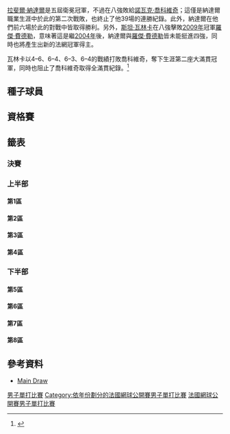 {{noteTA
|G1=Tennis
}}
{{Infobox Tennis Grand Slam events|2015|法國網球公開賽|
 |champ = {{flagicon|SUI}} [[斯坦·瓦林卡|斯坦·瓦林卡]] 
 |runner = {{flagicon|SRB}} [[諾瓦克·喬科維奇|諾瓦克·喬科維奇]]
 |score = 4–6、6–4、6–3、6–4
 | before_name = 法國網球公開賽男子單打比賽
 | after_name = 法國網球公開賽男子單打比賽
}}
{{main|2015年法國網球公開賽}}

[[拉斐爾·納達爾|拉斐爾·納達爾]]是五屆衛冕冠軍，不過在八強敗給[[諾瓦克·喬科維奇|諾瓦克·喬科維奇]]；這僅是納達爾職業生涯中於此的第二次戰敗，也終止了他39場的連勝紀錄。此外，納達爾在他們前六場於此的對戰中皆取得勝利。另外，[[斯坦·瓦林卡|斯坦·瓦林卡]]在八強擊敗[[2009年法國網球公開賽男子單打比賽|2009年]]冠軍[[羅傑·費德勒|羅傑·費德勒]]，意味著這是繼[[2004年法國網球公開賽男子單打比賽|2004年]]後，納達爾與[[羅傑·費德勒|羅傑·費德勒]]皆未能挺進四強，同時也將產生出新的法網冠軍得主。

瓦林卡以4–6、6–4、6–3、6–4的戰績打敗喬科維奇，奪下生涯第二座大滿貫冠軍，同時也阻止了喬科維奇取得全滿貫紀錄。<ref>{{cite news|url=http://www.appledaily.com.tw/realtimenews/article/sports/20150608/624649/%E6%B3%95%E7%B6%B2%E7%94%B7%E5%96%AE%E6%B1%BA%E8%B3%BD%E5%A4%A7%E7%88%86%E5%86%B7%E9%96%80%EF%BC%81%E7%93%A6%E6%9E%97%E5%8D%A13%E6%AF%941%E5%85%8B%E7%90%83%E7%8E%8B%E9%A6%96%E5%A5%AA%E6%B3%95%E7%B6%B2%E5%86%A0%E8%BB%8D|title=法網男單決賽大爆冷門！瓦林卡3比1克球王首奪法網冠軍|author=詹健全|work=[[蘋果日報_(台灣)|蘋果日報]]|publisher=[[壹傳媒|壹傳媒]]|date=2015-06-08|accessdate=2015-06-08|archive-date=2015-06-12|archive-url=https://web.archive.org/web/20150612232530/http://www.appledaily.com.tw/realtimenews/article/sports/20150608/624649/%E6%B3%95%E7%B6%B2%E7%94%B7%E5%96%AE%E6%B1%BA%E8%B3%BD%E5%A4%A7%E7%88%86%E5%86%B7%E9%96%80%EF%BC%81%E7%93%A6%E6%9E%97%E5%8D%A13%E6%AF%941%E5%85%8B%E7%90%83%E7%8E%8B%E9%A6%96%E5%A5%AA%E6%B3%95%E7%B6%B2%E5%86%A0%E8%BB%8D/|dead-url=no}}</ref>

==種子球員==
{{columns-list|2|
{{seeds|1|1}} {{flagicon|SRB}} [[諾瓦克·喬科維奇|諾瓦克·喬科維奇]]（亞軍）
{{seeds|2|8}} {{flagicon|SUI}} [[羅傑·費德勒|羅傑·費德勒]]（八強）
{{seeds|3|3}} {{flagicon|GBR}} [[安迪·莫瑞|安迪·莫瑞]]（四強）
{{seeds|4|6}} {{flagicon|CZE}} [[托馬什·貝蒂奇|托馬什·貝蒂奇]]（第四輪）
{{seeds|5|5}} {{flagicon|JPN}} [[錦織圭|錦織圭]]（八強）
{{seeds|6|2}} {{flagicon|ESP}} [[拉斐爾·納達爾|拉斐爾·納達爾]]（八強）
{{seeds|7|4}} {{flagicon|ESP}} [[大衛·費雷爾|大衛·費雷爾]]（八強）
{{seeds|8|7}} '''{{flagicon|SUI}} [[斯坦·瓦林卡|斯坦·瓦林卡]]（冠軍）
{{seeds|9|4}} {{flagicon|CRO}} [[馬林·契利奇|馬林·契利奇]]（第四輪）
{{seeds|10|2}} {{flagicon|BUL}} [[格里戈爾·季米特洛夫|格里戈爾·季米特洛夫]]（第一輪）
{{seeds|11|5}} {{flagicon|ESP}} [[費利西亞諾·洛佩斯|費利西亞諾·洛佩斯]]（第一輪）
{{seeds|12|7}} {{flagicon|FRA}} [[吉爾·西蒙|吉爾·西蒙]]（第四輪）
{{seeds|13|8}} {{flagicon|FRA}} [[加埃爾·孟菲爾斯|加埃爾·孟菲爾斯]]（第四輪）
{{seeds|14|6}} {{flagicon|FRA}} [[若-威爾弗里德·特松加|若-威爾弗里德·特松加]]（四強）
{{seeds|15|1}} {{flagicon|RSA}} [[凱文·安德森_(網球運動員)|凱文·安德森]]（第三輪）
{{seeds|16|3}} {{flagicon|USA}} [[約翰·伊斯內爾|約翰·伊斯內爾]]（第二輪）
{{seeds|17|3}} {{flagicon|BEL}} [[大衛·戈芬|大衛·戈芬]]（第三輪）
{{seeds|18|2}} {{flagicon|ESP}} [[托米·羅布雷多|托米·羅布雷多]]（第二輪）
{{seeds|19|5}} {{flagicon|ESP}} [[羅伯托·包蒂斯塔·阿古特|羅伯托·包蒂斯塔·阿古特]]（第二輪）
{{seeds|20|1}} {{flagicon|FRA}} [[里夏爾·加斯凱|里夏爾·加斯凱]]（第四輪）
{{seeds|21|8}} {{flagicon|URU}} [[巴勃羅·奎瓦斯|巴勃羅·奎瓦斯]]（第三輪）
{{seeds|22|6}} {{flagicon|GER}} [[菲利普·科爾施賴伯|菲利普·科爾施賴伯]]（第二輪）
{{seeds|23|4}} {{flagicon|ARG}} [[萊昂納多·梅耶爾|萊昂納多·梅耶爾]]（第三輪）
{{seeds|24|7}} {{flagicon|LAT}} [[厄內斯特·古爾比斯|厄內斯特·古爾比斯]]（第二輪）
{{seeds|25|8}} {{flagicon|CRO}} [[伊沃·卡洛維奇|伊沃·卡洛維奇]]（第一輪）
{{seeds|26|7}} {{flagicon|ESP}} [[吉列爾莫·加西亞-洛佩斯|吉列爾莫·加西亞-洛佩斯]]（第一輪）
{{seeds|27|1}} {{flagicon|AUS}} [[伯納德·湯米奇|伯納德·湯米奇]]（第二輪）
{{seeds|28|6}} {{flagicon|ITA}} [[法比奧·福尼尼|法比奧·福尼尼]]（第二輪）
{{seeds|29|3}} {{flagicon|AUS}} [[尼克·基里奧斯|尼克·基里奧斯]]（第三輪）
{{seeds|30|2}} {{flagicon|FRA}} [[阿德里安·曼納里諾|阿德里安·曼納里諾]]（第一輪）
{{seeds|31|4}} {{flagicon|SRB}} [[維克托·特羅伊茨基|維克托·特羅伊茨基]]（第二輪）
{{seeds|32|5}} {{flagicon|ESP}} [[費爾南多·貝爾達斯科|費爾南多·貝爾達斯科]]（第二輪）
}}

{{種子說明}}

==資格賽==
{{Main|2015年法國網球公開賽男子單打資格賽}}

==籤表==
{{Draw key}}

===決賽===
{{8TeamBracket-Tennis5
|RD1=八強
|RD2=四強
|RD3=決賽

|team-width=175

|RD1-seed1=1
|RD1-team1='''{{flagicon|SRB}} [[諾瓦克·喬科維奇|諾瓦克·喬科維奇]] 
|RD1-score1-1='''7
|RD1-score1-2='''6
|RD1-score1-3='''6
|RD1-score1-4=
|RD1-score1-5=
|RD1-seed2=6
|RD1-team2={{flagicon|ESP}} [[拉斐爾·納達爾|拉斐爾·納達爾]]
|RD1-score2-1=5
|RD1-score2-2=3
|RD1-score2-3=1
|RD1-score2-4=
|RD1-score2-5=

|RD1-seed3=3
|RD1-team3='''{{flagicon|GBR}} [[安迪·莫瑞|安迪·莫瑞]]
|RD1-score3-1='''7<sup>7</sup>
|RD1-score3-2='''6
|RD1-score3-3=5
|RD1-score3-4='''6
|RD1-score3-5=
|RD1-seed4=7
|RD1-team4={{flagicon|ESP}} [[大衛·費雷爾|大衛·費雷爾]]
|RD1-score4-1=6<sup>4</sup>
|RD1-score4-2=2
|RD1-score4-3='''7
|RD1-score4-4=1
|RD1-score4-5=

|RD1-seed5=5
|RD1-team5={{flagicon|JPN}} [[錦織圭|錦織圭]] 
|RD1-score5-1=1
|RD1-score5-2=4
|RD1-score5-3='''6
|RD1-score5-4='''6
|RD1-score5-5=3
|RD1-seed6=14
|RD1-team6='''{{nowrap|{{flagicon|FRA}} [[若-威爾弗里德·特松加|若-威爾弗里德·特松加]]}}
|RD1-score6-1='''6
|RD1-score6-2='''6
|RD1-score6-3=4
|RD1-score6-4=3
|RD1-score6-5='''6

|RD1-seed7=8
|RD1-team7='''{{flagicon|SUI}} [[斯坦·瓦林卡|斯坦·瓦林卡]]
|RD1-score7-1='''6
|RD1-score7-2='''6
|RD1-score7-3='''7<sup>7</sup>
|RD1-score7-4=
|RD1-score7-5=
|RD1-seed8=2
|RD1-team8={{flagicon|SUI}} [[羅傑·費德勒|羅傑·費德勒]]
|RD1-score8-1=4
|RD1-score8-2=3
|RD1-score8-3=6<sup>4</sup>
|RD1-score8-4=
|RD1-score8-5=

|RD2-seed1=1
|RD2-team1='''{{flagicon|SRB}} [[諾瓦克·喬科維奇|諾瓦克·喬科維奇]]
|RD2-score1-1='''6
|RD2-score1-2='''6
|RD2-score1-3=5
|RD2-score1-4=5
|RD2-score1-5='''6
|RD2-seed2=3
|RD2-team2={{flagicon|GBR}} [[安迪·莫瑞|安迪·莫瑞]]
|RD2-score2-1=3
|RD2-score2-2=3
|RD2-score2-3='''7
|RD2-score2-4='''7
|RD2-score2-5=1

|RD2-seed3=14
|RD2-team3={{nowrap|{{flagicon|FRA}} [[若-威爾弗里德·特松加|若-威爾弗里德·特松加]]}}
|RD2-score3-1=3
|RD2-score3-2='''7<sup>7</sup>
|RD2-score3-3=6<sup>3</sup>
|RD2-score3-4=4
|RD2-score3-5=
|RD2-seed4=8
|RD2-team4='''{{flagicon|SUI}} [[斯坦·瓦林卡|斯坦·瓦林卡]]
|RD2-score4-1='''6
|RD2-score4-2=6<sup>1</sup>
|RD2-score4-3='''7<sup>7</sup>
|RD2-score4-4='''6
|RD2-score4-5=

|RD3-seed1=1
|RD3-team1={{flagicon|SRB}} [[諾瓦克·喬科維奇|諾瓦克·喬科維奇]]
|RD3-score1-1='''6
|RD3-score1-2=4
|RD3-score1-3=3
|RD3-score1-4=4
|RD3-score1-5=
|RD3-seed2=8
|RD3-team2={{flagicon|SUI}} '''[[斯坦·瓦林卡|斯坦·瓦林卡]]
|RD3-score2-1=4
|RD3-score2-2='''6
|RD3-score2-3='''6
|RD3-score2-4='''6
|RD3-score2-5=
}}

===上半部===

====第1區====
{{16TeamBracket-Compact-Tennis5
| RD1=第一輪
| RD2=第二輪
| RD3=第三輪
| RD4=第四輪

| RD1-seed01=1
| RD1-team01='''{{flagicon|SRB}} [[諾瓦克·喬科維奇|喬科維奇]]
| RD1-score01-1='''6
| RD1-score01-2='''7
| RD1-score01-3='''6
| RD1-score01-4=
| RD1-score01-5=
| RD1-seed02=
| RD1-team02={{flagicon|FIN}} [[亞爾科·涅米寧|涅米寧]]
| RD1-score02-1=2
| RD1-score02-2=5
| RD1-score02-3=2
| RD1-score02-4=
| RD1-score02-5=

| RD1-seed03=
| RD1-team03='''{{flagicon|LUX}} [[吉爾·穆勒|穆勒]]
| RD1-score03-1=4
| RD1-score03-2=4
| RD1-score03-3='''7<sup>7</sup>
| RD1-score03-4='''7<sup>7</sup>
| RD1-score03-5='''6
| RD1-seed04=
| RD1-team04={{flagicon|ITA}} [[保羅·洛倫齊|洛倫齊]]
| RD1-score04-1='''6
| RD1-score04-2='''6
| RD1-score04-3=6<sup>1</sup>
| RD1-score04-4=6<sup>5</sup>
| RD1-score04-5=4

| RD1-seed05=Q
| RD1-team05={{flagicon|GEO}} [[尼科洛茲·巴西拉什威利|巴西拉什威利]]
| RD1-score05-1='''6
| RD1-score05-2=4
| RD1-score05-3=6<sup>4</sup>
| RD1-score05-4=2
| RD1-score05-5=
| RD1-seed06=WC
| RD1-team06='''{{nowrap|{{flagicon|AUS}} [[壇納西·科基納基斯|科基納基斯]]}}
| RD1-score06-1=3
| RD1-score06-2='''6
| RD1-score06-3='''7<sup>7</sup>
| RD1-score06-4='''6
| RD1-score06-5=

| RD1-seed07=Q
| RD1-team07={{flagicon|ITA}} [[盧卡·文尼|文尼]]
| RD1-score07-1=3
| RD1-score07-2='''6
| RD1-score07-3=3
| RD1-score07-4=4
| RD1-score07-5=
| RD1-seed08=27
| RD1-team08='''{{flagicon|AUS}} [[伯納德·湯米奇|湯米奇]]
| RD1-score08-1='''6
| RD1-score08-2=3
| RD1-score08-3='''6
| RD1-score08-4='''6
| RD1-score08-5=

| RD1-seed09=20
| RD1-team09='''{{flagicon|FRA}} [[里夏爾·加斯凱|加斯凱]]
| RD1-score09-1='''6
| RD1-score09-2='''6
| RD1-score09-3='''6
| RD1-score09-4=
| RD1-score09-5=
| RD1-seed10=Q
| RD1-team10={{flagicon|BEL}} [[吉曼·吉戈諾恩|吉戈諾恩]]
| RD1-score10-1=3
| RD1-score10-2=4
| RD1-score10-3=0
| RD1-score10-4=
| RD1-score10-5=

| RD1-seed11=Q
| RD1-team11={{flagicon|UKR}} [[伊利亞·馬爾琴科|馬爾琴科]]
| RD1-score11-1='''6
| RD1-score11-2='''6
| RD1-score11-3=3
| RD1-score11-4=5
| RD1-score11-5=2
| RD1-seed12=
| RD1-team12='''{{flagicon|ARG}} [[卡洛斯·貝洛克|貝洛克]]
| RD1-score12-1=4
| RD1-score12-2=3
| RD1-score12-3='''6
| RD1-score12-4='''7
| RD1-score12-5='''6

| RD1-seed13=
| RD1-team13={{flagicon|SLO}} [[布拉日·卡夫契維奇|卡夫契維奇]]
| RD1-score13-1='''7<sup>7</sup>
| RD1-score13-2=1
| RD1-score13-3=1
| RD1-score13-4=5
| RD1-score13-5=
| RD1-seed14=
| RD1-team14='''{{flagicon|TPE}} [[盧彥勳|盧]]
| RD1-score14-1=6<sup>4</sup>
| RD1-score14-2='''6
| RD1-score14-3='''6
| RD1-score14-4='''7
| RD1-score14-5=

| RD1-seed15=
| RD1-team15={{flagicon|USA}} [[提姆·斯米澤克|斯米澤克]]
| RD1-score15-1=4
| RD1-score15-2=4
| RD1-score15-3=2
| RD1-score15-4=
| RD1-score15-5=
| RD1-seed16=15
| RD1-team16='''{{flagicon|RSA}} [[凱文·安德森_(網球運動員)|安德森]]
| RD1-score16-1='''6
| RD1-score16-2='''6
| RD1-score16-3='''6
| RD1-score16-4=
| RD1-score16-5=

| RD2-seed01=1
| RD2-team01='''{{flagicon|SRB}} [[諾瓦克·喬科維奇|喬科維奇]]
| RD2-score01-1='''6
| RD2-score01-2='''6
| RD2-score01-3='''6
| RD2-score01-4=
| RD2-score01-5=
| RD2-seed02=
| RD2-team02={{flagicon|LUX}} [[吉爾·穆勒|穆勒]]
| RD2-score02-1=1
| RD2-score02-2=4
| RD2-score02-3=4
| RD2-score02-4=
| RD2-score02-5=

| RD2-seed03=WC
| RD2-team03='''{{nowrap|{{flagicon|AUS}} [[壇納西·科基納基斯|科基納基斯]]}}
| RD2-score03-1=3
| RD2-score03-2=3
| RD2-score03-3='''6
| RD2-score03-4='''6
| RD2-score03-5='''8
| RD2-seed04=27
| RD2-team04={{flagicon|AUS}} [[伯納德·湯米奇|湯米奇]]
| RD2-score04-1='''6
| RD2-score04-2='''6
| RD2-score04-3=3
| RD2-score04-4=4
| RD2-score04-5=6

| RD2-seed05=20
| RD2-team05='''{{flagicon|FRA}} [[里夏爾·加斯凱|加斯凱]]
| RD2-score05-1=3
| RD2-score05-2='''6
| RD2-score05-3='''6
| RD2-score05-4=4
| RD2-score05-5='''6
| RD2-seed06=
| RD2-team06={{flagicon|ARG}} [[卡洛斯·貝洛克|貝洛克]]
| RD2-score06-1='''6
| RD2-score06-2=3
| RD2-score06-3=1
| RD2-score06-4='''6
| RD2-score06-5=1

| RD2-seed07=
| RD2-team07={{flagicon|TPE}} [[盧彥勳|盧]]
| RD2-score07-1='''7
| RD2-score07-2=4
| RD2-score07-3=4
| RD2-score07-4=4
| RD2-score07-5=
| RD2-seed08=15
| RD2-team08='''{{flagicon|RSA}} [[凱文·安德森_(網球運動員)|安德森]]
| RD2-score08-1=5
| RD2-score08-2='''6
| RD2-score08-3='''6
| RD2-score08-4='''6
| RD2-score08-5=

| RD3-seed01=1
| RD3-team01='''{{flagicon|SRB}} [[諾瓦克·喬科維奇|喬科維奇]]
| RD3-score01-1='''6
| RD3-score01-2='''6
| RD3-score01-3='''6
| RD3-score01-4=
| RD3-score01-5=
| RD3-seed02=WC
| RD3-team02={{nowrap|{{flagicon|AUS}} [[壇納西·科基納基斯|科基納基斯]]}}
| RD3-score02-1=4
| RD3-score02-2=4
| RD3-score02-3=4
| RD3-score02-4=
| RD3-score02-5=

| RD3-seed03=20
| RD3-team03='''{{flagicon|FRA}} [[里夏爾·加斯凱|加斯凱]]
| RD3-score03-1=4
| RD3-score03-2='''7<sup>7</sup>
| RD3-score03-3='''7
| RD3-score03-4='''6
| RD3-score03-5=
| RD3-seed04=15
| RD3-team04={{flagicon|RSA}} [[凱文·安德森_(網球運動員)|安德森]]
| RD3-score04-1='''6
| RD3-score04-2=6<sup>4</sup>
| RD3-score04-3=5
| RD3-score04-4=4
| RD3-score04-5=

| RD4-seed01=1
| RD4-team01='''{{nowrap|{{flagicon|SRB}} [[諾瓦克·喬科維奇|喬科維奇]]}}
| RD4-score01-1='''6
| RD4-score01-2='''6
| RD4-score01-3='''6
| RD4-score01-4=
| RD4-score01-5=
| RD4-seed02=20
| RD4-team02={{flagicon|FRA}} [[里夏爾·加斯凱|加斯凱]]
| RD4-score02-1=1
| RD4-score02-2=2
| RD4-score02-3=3
| RD4-score02-4=
| RD4-score02-5=
}}

====第2區====
{{16TeamBracket-Compact-Tennis5 
| RD1=第一輪
| RD2=第二輪
| RD3=第三輪
| RD4=第四輪

| RD1-seed01=10
| RD1-team01={{flagicon|BUL}} [[格里戈爾·季米特洛夫|季米特洛夫]]
| RD1-score01-1=6<sup>7</sup>
| RD1-score01-2=2
| RD1-score01-3=3
| RD1-score01-4=
| RD1-score01-5=
| RD1-seed02=
| RD1-team02='''{{flagicon|USA}} [[傑克·索克|索克]]
| RD1-score02-1='''7<sup>9</sup>
| RD1-score02-2='''6
| RD1-score02-3='''6
| RD1-score02-4=
| RD1-score02-5=

| RD1-seed03=
| RD1-team03='''{{nowrap|{{flagicon|ESP}} [[巴勃羅·卡雷尼奧-巴斯達|卡雷尼奧·巴斯達]]}}
| RD1-score03-1='''6
| RD1-score03-2='''6
| RD1-score03-3='''6
| RD1-score03-4=
| RD1-score03-5=
| RD1-seed04=
| RD1-team04={{nowrap|{{flagicon|DOM}} [[維克多·埃斯特雷亞·布爾戈斯|埃斯特雷亞·布爾戈斯]]}}
| RD1-score04-1=3
| RD1-score04-2=1
| RD1-score04-3=0
| RD1-score04-4=
| RD1-score04-5=

| RD1-seed05=
| RD1-team05='''{{flagicon|CRO}} [[博爾納·丘里奇|丘里奇]]
| RD1-score05-1='''7<sup>10</sup>
| RD1-score05-2='''6
| RD1-score05-3=0
| RD1-score05-4='''6
| RD1-score05-5=
| RD1-seed06=
| RD1-team06={{flagicon|USA}} [[薩姆·奎里|奎里]]
| RD1-score06-1=6<sup>8</sup>
| RD1-score06-2=3
| RD1-score06-3='''6
| RD1-score06-4=3
| RD1-score06-5=

| RD1-seed07=LL
| RD1-team07={{flagicon|KAZ}} [[安德烈·戈盧別夫|戈盧別夫]]
| RD1-score07-1='''6
| RD1-score07-2=1
| RD1-score07-3=5
| RD1-score07-4=3
| RD1-score07-5=
| RD1-seed08=18
| RD1-team08='''{{flagicon|ESP}} [[托米·羅布雷多|羅布雷多]]
| RD1-score08-1=3
| RD1-score08-2='''6
| RD1-score08-3='''7
| RD1-score08-4='''6
| RD1-score08-5=

| RD1-seed09=30
| RD1-team09={{flagicon|FRA}} [[阿德里安·曼納里諾|曼納里諾]]
| RD1-score09-1=6<sup>5</sup>
| RD1-score09-2=3
| RD1-score09-3=6<sup>4</sup>
| RD1-score09-4=
| RD1-score09-5=
| RD1-seed10=
| RD1-team10='''{{flagicon|AUT}} [[于爾根·梅爾策|梅爾策]]
| RD1-score10-1='''7<sup>7</sup>
| RD1-score10-2='''6
| RD1-score10-3='''7<sup>7</sup>
| RD1-score10-4=
| RD1-score10-5=

| RD1-seed11=
| RD1-team11='''{{flagicon|RUS}} [[安德烈·庫茲涅佐夫_(網球運動員)|庫茲涅佐夫]]
| RD1-score11-1='''6
| RD1-score11-2='''6
| RD1-score11-3='''6
| RD1-score11-4=
| RD1-score11-5=
| RD1-seed12=
| RD1-team12={{flagicon|TUN}} [[馬利克·查斯利|查斯利]]
| RD1-score12-1=3
| RD1-score12-2=2
| RD1-score12-3=4
| RD1-score12-4=
| RD1-score12-5=

| RD1-seed13=
| RD1-team13='''{{flagicon|ESP}} [[尼古拉斯·阿爾瑪格羅|阿爾瑪格羅]]
| RD1-score13-1='''6
| RD1-score13-2=2
| RD1-score13-3='''6
| RD1-score13-4='''7<sup>8</sup>
| RD1-score13-5=
| RD1-seed14=
| RD1-team14={{flagicon|UKR}} [[亞歷山大·多爾戈波洛夫|多爾戈波洛夫]]
| RD1-score14-1=3
| RD1-score14-2='''6
| RD1-score14-3=4
| RD1-score14-4=6<sup>6</sup>
| RD1-score14-5=

| RD1-seed15=WC
| RD1-team15={{flagicon|FRA}} [[昆汀·哈利斯|哈利斯]]
| RD1-score15-1=3
| RD1-score15-2=3
| RD1-score15-3=4
| RD1-score15-4=
| RD1-score15-5=
| RD1-seed16=6
| RD1-team16='''{{flagicon|ESP}} [[拉斐爾·納達爾|納達爾]]
| RD1-score16-1='''6
| RD1-score16-2='''6
| RD1-score16-3='''6
| RD1-score16-4=
| RD1-score16-5=

| RD2-seed01=
| RD2-team01='''{{flagicon|USA}} [[傑克·索克|索克]]
| RD2-score01-1=6<sup>2</sup>
| RD2-score01-2='''7<sup>7</sup>
| RD2-score01-3='''6
| RD2-score01-4='''7<sup>7</sup>
| RD2-score01-5=
| RD2-seed02=
| RD2-team02={{nowrap|{{flagicon|ESP}} [[巴勃羅·卡雷尼奧-巴斯達|卡雷尼奧·巴斯達]]}}
| RD2-score02-1='''7<sup>7</sup>
| RD2-score02-2=6<sup>4</sup>
| RD2-score02-3=1
| RD2-score02-4=6<sup>4</sup>
| RD2-score02-5=

| RD2-seed03=
| RD2-team03='''{{flagicon|CRO}} [[博爾納·丘里奇|丘里奇]]
| RD2-score03-1='''7
| RD2-score03-2=3
| RD2-score03-3='''6
| RD2-score03-4=4
| RD2-score03-5='''6
| RD2-seed04=18
| RD2-team04={{flagicon|ESP}} [[托米·羅布雷多|羅布雷多]]
| RD2-score04-1=5
| RD2-score04-2='''6
| RD2-score04-3=2
| RD2-score04-4='''6
| RD2-score04-5=4

| RD2-seed05=
| RD2-team05={{flagicon|AUT}} [[于爾根·梅爾策|梅爾策]]
| RD2-score05-1=1
| RD2-score05-2='''7
| RD2-score05-3=6<sup>0</sup>
| RD2-score05-4=5
| RD2-score05-5=
| RD2-seed06=
| RD2-team06='''{{flagicon|RUS}} [[安德烈·庫茲涅佐夫_(網球運動員)|庫茲涅佐夫]]
| RD2-score06-1='''6
| RD2-score06-2=5
| RD2-score06-3='''7<sup>7</sup>
| RD2-score06-4='''7
| RD2-score06-5=

| RD2-seed07=
| RD2-team07={{flagicon|ESP}} [[尼古拉斯·阿爾瑪格羅|阿爾瑪格羅]]
| RD2-score07-1=4
| RD2-score07-2=3
| RD2-score07-3=1
| RD2-score07-4=
| RD2-score07-5=
| RD2-seed08=6
| RD2-team08='''{{flagicon|ESP}} [[拉斐爾·納達爾|納達爾]]
| RD2-score08-1='''6
| RD2-score08-2='''6
| RD2-score08-3='''6
| RD2-score08-4=
| RD2-score08-5=

| RD3-seed01=
| RD3-team01='''{{flagicon|USA}} [[傑克·索克|索克]]
| RD3-score01-1='''6
| RD3-score01-2='''6
| RD3-score01-3='''6
| RD3-score01-4=
| RD3-score01-5=
| RD3-seed02=
| RD3-team02={{flagicon|CRO}} [[博爾納·丘里奇|丘里奇]]
| RD3-score02-1=2
| RD3-score02-2=1
| RD3-score02-3=4
| RD3-score02-4=
| RD3-score02-5=

| RD3-seed03=
| RD3-team03={{nowrap|{{flagicon|RUS}} [[安德烈·庫茲涅佐夫_(網球運動員)|庫茲涅佐夫]]}}
| RD3-score03-1=1
| RD3-score03-2=3
| RD3-score03-3=2
| RD3-score03-4=
| RD3-score03-5=
| RD3-seed04=6
| RD3-team04='''{{flagicon|ESP}} [[拉斐爾·納達爾|納達爾]]
| RD3-score04-1='''6
| RD3-score04-2='''6
| RD3-score04-3='''6
| RD3-score04-4=
| RD3-score04-5=

| RD4-seed01=
| RD4-team01={{flagicon|USA}} [[傑克·索克|索克]]
| RD4-score01-1=3
| RD4-score01-2=1
| RD4-score01-3='''7
| RD4-score01-4=2
| RD4-score01-5=
| RD4-seed02=6
| RD4-team02='''{{nowrap|{{flagicon|ESP}} [[拉斐爾·納達爾|納達爾]]}}
| RD4-score02-1='''6
| RD4-score02-2='''6
| RD4-score02-3=5
| RD4-score02-4='''6
| RD4-score02-5=
}}

====第3區====
{{16TeamBracket-Compact-Tennis5 
| RD1=第一輪
| RD2=第二輪
| RD3=第三輪
| RD4=第四輪

| RD1-seed01=3
| RD1-team01='''{{flagicon|GBR}} [[安迪·莫瑞|莫瑞]]
| RD1-score01-1='''6
| RD1-score01-2='''6
| RD1-score01-3='''6
| RD1-score01-4=
| RD1-score01-5=
| RD1-seed02=LL
| RD1-team02={{flagicon|ARG}} [[法昆多·阿奎略_(網球運動員)|阿奎略]]
| RD1-score02-1=3
| RD1-score02-2=3
| RD1-score02-3=1
| RD1-score02-4=
| RD1-score02-5=

| RD1-seed03=
| RD1-team03={{flagicon|CAN}} [[華塞克·波斯比希爾|波斯比希爾]]
| RD1-score03-1=3
| RD1-score03-2=6<sup>5</sup>
| RD1-score03-3=1
| RD1-score03-4=
| RD1-score03-5=
| RD1-seed04=
| RD1-team04={{flagicon|POR}} '''[[喬奧·索薩|索薩]]
| RD1-score04-1='''6
| RD1-score04-2='''7<sup>7</sup>
| RD1-score04-3='''6
| RD1-score04-4=
| RD1-score04-5=

| RD1-seed05=Q
| RD1-team05={{flagicon|GBR}} '''[[凱爾·埃德蒙|埃德蒙]]
| RD1-score05-1=2
| RD1-score05-2='''6
| RD1-score05-3='''6
| RD1-score05-4=5
| RD1-score05-5='''6
| RD1-seed06=Q
| RD1-team06={{flagicon|FRA}} [[斯特凡納·羅伯特|羅伯特]]
| RD1-score06-1='''6
| RD1-score06-2=4
| RD1-score06-3=3
| RD1-score06-4='''7
| RD1-score06-5=2

| RD1-seed07=
| RD1-team07={{flagicon|UZB}} [[丹尼斯·伊斯托明|伊斯托明]]
| RD1-score07-1=3
| RD1-score07-2=4
| RD1-score07-3=3
| RD1-score07-4=
| RD1-score07-5=
| RD1-seed08=29
| RD1-team08='''{{flagicon|AUS}} [[尼克·基爾喬斯|基爾喬斯]]
| RD1-score08-1='''6
| RD1-score08-2='''6
| RD1-score08-3='''6
| RD1-score08-4=
| RD1-score08-5=

| RD1-seed09=17
| RD1-team09='''{{flagicon|BEL}} [[大衛·戈芬|戈芬]]
| RD1-score09-1=3
| RD1-score09-2='''6
| RD1-score09-3='''7<sup>7</sup>
| RD1-score09-4='''6
| RD1-score09-5=
| RD1-seed10=
| RD1-team10={{flagicon|SRB}} [[菲利普·克拉吉諾維奇|克拉吉诺维奇]]
| RD1-score10-1='''6
| RD1-score10-2=2
| RD1-score10-3=6<sup>3</sup>
| RD1-score10-4=1
| RD1-score10-5=

| RD1-seed11=
| RD1-team11='''{{flagicon|COL}} [[聖地亞哥·希拉爾多|希拉爾多]]
| RD1-score11-1='''6
| RD1-score11-2='''7
| RD1-score11-3='''6
| RD1-score11-4=
| RD1-score11-5=
| RD1-seed12=
| RD1-team12={{flagicon|USA}} [[唐納德·揚|揚]]
| RD1-score12-1=4
| RD1-score12-2=5
| RD1-score12-3=3
| RD1-score12-4=
| RD1-score12-5=

| RD1-seed13=
| RD1-team13='''{{flagicon|FRA}} [[熱雷米·夏爾迪|夏爾迪]]
| RD1-score13-1=4
| RD1-score13-2='''6
| RD1-score13-3='''6
| RD1-score13-4='''6
| RD1-score13-5=
| RD1-seed14=Q
| RD1-team14={{flagicon|GER}} [[麥克·貝雷爾|貝雷爾]]
| RD1-score14-1='''6
| RD1-score14-2=3
| RD1-score14-3=4
| RD1-score14-4=4
| RD1-score14-5=

| RD1-seed15=
| RD1-team15={{flagicon|ITA}} [[安德烈亞斯·塞皮|塞皮]]
| RD1-score15-1=5
| RD1-score15-2=2
| RD1-score15-3=3
| RD1-score15-4=
| RD1-score15-5=
| RD1-seed16=16
| RD1-team16='''{{flagicon|USA}} [[約翰·伊斯內爾|伊斯內爾]]
| RD1-score16-1='''7
| RD1-score16-2='''6
| RD1-score16-3='''6
| RD1-score16-4=
| RD1-score16-5=

| RD2-seed01=3
| RD2-team01={{flagicon|GBR}} '''[[安迪·莫瑞|莫瑞]]'''
| RD2-score01-1='''6
| RD2-score01-2=4
| RD2-score01-3='''6'''
| RD2-score01-4='''6'''
| RD2-score01-5=
| RD2-seed02=
| RD2-team02={{flagicon|POR}} [[喬奧·索薩|索薩]]
| RD2-score02-1=2
| RD2-score02-2='''6'''
| RD2-score02-3=4
| RD2-score02-4=1
| RD2-score02-5=

| RD2-seed03=Q
| RD2-team03={{flagicon|GBR}} [[凱爾·埃德蒙|埃德蒙]]
| RD2-score03-1=
| RD2-score03-2=
| RD2-score03-3=
| RD2-score03-4=
| RD2-score03-5=
| RD2-seed04=29
| RD2-team04='''{{flagicon|AUS}} [[尼克·基爾喬斯|基爾喬斯]]
| RD2-score04-1=<small>w/o</small>
| RD2-score04-2=
| RD2-score04-3=
| RD2-score04-4=
| RD2-score04-5=

| RD2-seed05=17
| RD2-team05='''{{flagicon|BEL}} [[大衛·戈芬|戈芬]]
| RD2-score05-1='''6
| RD2-score05-2=4
| RD2-score05-3='''7
| RD2-score05-4='''6
| RD2-score05-5=
| RD2-seed06=
| RD2-team06={{flagicon|COL}} [[聖地亞哥·希拉爾多|希拉爾多]]
| RD2-score06-1=3
| RD2-score06-2='''6
| RD2-score06-3=5
| RD2-score06-4=2
| RD2-score06-5=

| RD2-seed07=
| RD2-team07='''{{flagicon|FRA}} [[熱雷米·夏爾迪|夏爾迪]]
| RD2-score07-1='''6
| RD2-score07-2=4
| RD2-score07-3='''6
| RD2-score07-4='''6
| RD2-score07-5=
| RD2-seed08=16
| RD2-team08={{flagicon|USA}} [[約翰·伊斯內爾|伊斯內爾]]
| RD2-score08-1=4
| RD2-score08-2='''6
| RD2-score08-3=3
| RD2-score08-4=3
| RD2-score08-5=

| RD3-seed01=3
| RD3-team01='''{{flagicon|GBR}} [[安迪·莫瑞|莫瑞]]
| RD3-score01-1='''6
| RD3-score01-2='''6
| RD3-score01-3='''6
| RD3-score01-4=
| RD3-score01-5=
| RD3-seed02=29
| RD3-team02={{flagicon|AUS}} [[尼克·基爾喬斯|基爾喬斯]]
| RD3-score02-1=4
| RD3-score02-2=2
| RD3-score02-3=3
| RD3-score02-4=
| RD3-score02-5=

| RD3-seed03=17
| RD3-team03={{flagicon|BEL}} [[大衛·戈芬|戈芬]]
| RD3-score03-1=3
| RD3-score03-2=4
| RD3-score03-3=2
| RD3-score03-4=
| RD3-score03-5=
| RD3-seed04=
| RD3-team04='''{{flagicon|FRA}} [[熱雷米·夏爾迪|夏爾迪]]
| RD3-score04-1='''6
| RD3-score04-2='''6
| RD3-score04-3='''6
| RD3-score04-4=
| RD3-score04-5=

| RD4-seed01=3
| RD4-team01='''{{flagicon|GBR}} [[安迪·莫瑞|莫瑞]]
| RD4-score01-1='''6
| RD4-score01-2=3
| RD4-score01-3='''6
| RD4-score01-4='''6
| RD4-score01-5=
| RD4-seed02=
| RD4-team02={{flagicon|FRA}} [[熱雷米·夏爾迪|夏爾迪]]
| RD4-score02-1=4
| RD4-score02-2='''6
| RD4-score02-3=3
| RD4-score02-4=2
| RD4-score02-5=
}}

====第4區====
{{16TeamBracket-Compact-Tennis5 
| RD1=第一輪
| RD2=第二輪
| RD3=第三輪
| RD4=第四輪

| RD1-seed01=9
| RD1-team01='''{{flagicon|CRO}} [[馬林·契利奇|契利奇]]
| RD1-score01-1='''6
| RD1-score01-2='''6
| RD1-score01-3='''6
| RD1-score01-4=
| RD1-score01-5=
| RD1-seed02=
| RD1-team02={{flagicon|NED}} [[羅賓·哈塞|哈塞]]
| RD1-score02-1=2
| RD1-score02-2=4
| RD1-score02-3=2
| RD1-score02-4=
| RD1-score02-5=

| RD1-seed03=
| RD1-team03={{flagicon|AUS}} [[詹姆斯·達克沃思|達克沃思]]
| RD1-score03-1='''6
| RD1-score03-2='''7<sup>7</sup>
| RD1-score03-3=6<sup>4</sup>
| RD1-score03-4=6<sup>2</sup>
| RD1-score03-5=0
| RD1-seed04=Q
| RD1-team04='''{{flagicon|ITA}} [[安德烈·阿納博迪|阿納博迪]]
| RD1-score04-1=4
| RD1-score04-2=6<sup>5</sup>
| RD1-score04-3='''7<sup>7</sup>
| RD1-score04-4='''7<sup>7</sup>
| RD1-score04-5='''6

| RD1-seed05=
| RD1-team05='''{{flagicon|POL}} [[傑西·詹努維克茲|詹努維克茲]]
| RD1-score05-1=6<sup>4</sup>
| RD1-score05-2='''6
| RD1-score05-3='''6
| RD1-score05-4='''6
| RD1-score05-5=
| RD1-seed06=WC
| RD1-team06={{flagicon|FRA}} [[馬克西姆·哈穆|哈穆]]
| RD1-score06-1='''7<sup>7</sup>
| RD1-score06-2=3
| RD1-score06-3=4
| RD1-score06-4=4
| RD1-score06-5=

| RD1-seed07=
| RD1-team07={{flagicon|CZE}} [[吉力·維斯利|維斯利]]
| RD1-score07-1='''6
| RD1-score07-2=6<sup>6</sup>
| RD1-score07-3=3
| RD1-score07-4='''7
| RD1-score07-5=2
| RD1-seed08=23
| RD1-team08='''{{flagicon|ARG}} [[萊昂納多·梅耶爾|梅耶爾]]
| RD1-score08-1=3
| RD1-score08-2='''7<sup>8</sup>
| RD1-score08-3='''6
| RD1-score08-4=5
| RD1-score08-5='''6

| RD1-seed09=31
| RD1-team09='''{{flagicon|SRB}} [[維克托·特羅伊茨基|特羅伊茨基]]
| RD1-score09-1='''6
| RD1-score09-2='''6
| RD1-score09-3=6<sup>3</sup>
| RD1-score09-4='''6
| RD1-score09-5=
| RD1-seed10=
| RD1-team10={{flagicon|GER}} [[楊-萊納德·史卓夫|史卓夫]]
| RD1-score10-1=2
| RD1-score10-2=1
| RD1-score10-3='''7<sup>7</sup>
| RD1-score10-4=1
| RD1-score10-5=

| RD1-seed11=
| RD1-team11='''{{flagicon|ITA}} [[西莫內·博萊利|博萊利]]
| RD1-score11-1='''6
| RD1-score11-2='''6
| RD1-score11-3='''6
| RD1-score11-4=
| RD1-score11-5=
| RD1-seed12=
| RD1-team12={{flagicon|BEL}} [[史提夫·達爾西斯|達爾西斯]]
| RD1-score12-1=3
| RD1-score12-2=4
| RD1-score12-3=3
| RD1-score12-4=
| RD1-score12-5=

| RD1-seed13=
| RD1-team13='''{{nowrap|{{flagicon|ESP}} [[丹尼爾·希梅諾-特拉維爾|希梅諾-特拉維爾]]}}
| RD1-score13-1='''7<sup>7</sup>
| RD1-score13-2='''6
| RD1-score13-3='''6
| RD1-score13-4=
| RD1-score13-5=
| RD1-seed14=
| RD1-team14={{flagicon|BRA}} [[若奧·索薩|索萨]]
| RD1-score14-1=6<sup>5</sup>
| RD1-score14-2=4
| RD1-score14-3=4
| RD1-score14-4=
| RD1-score14-5=

| RD1-seed15=
| RD1-team15={{flagicon|SVK}} [[盧卡斯·拉科|拉科]]
| RD1-score15-1=1
| RD1-score15-2=3
| RD1-score15-3=1
| RD1-score15-4=
| RD1-score15-5=
| RD1-seed16=7
| RD1-team16='''{{flagicon|ESP}} [[大衛·費雷爾|費雷爾]]
| RD1-score16-1='''6
| RD1-score16-2='''6
| RD1-score16-3='''6
| RD1-score16-4=
| RD1-score16-5=

| RD2-seed01=9
| RD2-team01='''{{flagicon|CRO}} [[馬林·契利奇|契利奇]]
| RD2-score01-1='''7<sup>7</sup>
| RD2-score01-2='''6
| RD2-score01-3='''6
| RD2-score01-4=
| RD2-score01-5=
| RD2-seed02=Q
| RD2-team02={{flagicon|ITA}} [[安德烈·阿納博迪|阿納博迪]]
| RD2-score02-1=6<sup>3</sup>| RD2-score02-2=1
| RD2-score02-3=1
| RD2-score02-4=
| RD2-score02-5=

| RD2-seed03=
| RD2-team03={{flagicon|POL}} [[傑西·詹努維克茲|詹努維克茲]]
| RD2-score03-1=4
| RD2-score03-2=4
| RD2-score03-3='''7<sup>7</sup>
| RD2-score03-4=1
| RD2-score03-5=
| RD2-seed04=23
| RD2-team04='''{{flagicon|ARG}} [[萊昂納多·梅耶爾|梅耶爾]]
| RD2-score04-1='''6
| RD2-score04-2='''6
| RD2-score04-3=6<sup>1</sup>
| RD2-score04-4='''6
| RD2-score04-5=

| RD2-seed05=31
| RD2-team05={{flagicon|SRB}} [[維克托·特羅伊茨基|特羅伊茨基]]
| RD2-score05-1=2
| RD2-score05-2=4
| RD2-score05-3=3
| RD2-score05-4=
| RD2-score05-5=
| RD2-seed06=
| RD2-team06='''{{flagicon|ITA}} [[西莫內·博萊利|博萊利]]
| RD2-score06-1='''6
| RD2-score06-2='''6
| RD2-score06-3='''6
| RD2-score06-4=
| RD2-score06-5=

| RD2-seed07=
| RD2-team07={{nowrap|{{flagicon|ESP}} [[丹尼爾·希梅諾-特拉維爾|希梅諾-特拉維爾]]}}
| RD2-score07-1=3
| RD2-score07-2=2
| RD2-score07-3=1
| RD2-score07-4=
| RD2-score07-5=
| RD2-seed08=7
| RD2-team08='''{{flagicon|ESP}} [[大衛·費雷爾|費雷爾]]
| RD2-score08-1='''6
| RD2-score08-2='''6
| RD2-score08-3='''6
| RD2-score08-4=
| RD2-score08-5=

| RD3-seed01=9
| RD3-team01='''{{flagicon|CRO}} [[馬林·契利奇|契利奇]]
| RD3-score01-1='''6
| RD3-score01-2='''6
| RD3-score01-3='''6
| RD3-score01-4=
| RD3-score01-5=
| RD3-seed02=23
| RD3-team02={{flagicon|ARG}} [[萊昂納多·梅耶爾|梅耶爾]]
| RD3-score02-1=3
| RD3-score02-2=2
| RD3-score02-3=4
| RD3-score02-4=
| RD3-score02-5=

| RD3-seed03=
| RD3-team03={{flagicon|ITA}} [[西莫內·博萊利|博萊利]]
| RD3-score03-1=3
| RD3-score03-2='''6
| RD3-score03-3='''7
| RD3-score03-4=0
| RD3-score03-5=1
| RD3-seed04=7
| RD3-team04='''{{nowrap|{{flagicon|ESP}} [[大衛·費雷爾|費雷爾]]}}
| RD3-score04-1='''6
| RD3-score04-2=1
| RD3-score04-3=5
| RD3-score04-4='''6
| RD3-score04-5='''6

| RD4-seed01=9
| RD4-team01={{flagicon|CRO}} [[馬林·契利奇|契利奇]]
| RD4-score01-1=2
| RD4-score01-2=2
| RD4-score01-3=4
| RD4-score01-4=
| RD4-score01-5=
| RD4-seed02=7
| RD4-team02='''{{nowrap|{{flagicon|ESP}} [[大衛·費雷爾|費雷爾]]}}
| RD4-score02-1='''6
| RD4-score02-2='''6
| RD4-score02-3='''6
| RD4-score02-4=
| RD4-score02-5=
}}

===下半部===

====第5區====
{{16TeamBracket-Compact-Tennis5 
| RD1=第一輪
| RD2=第二輪
| RD3=第三輪
| RD4=第四輪

| RD1-seed01=5
| RD1-team01='''{{flagicon|JPN}} [[錦織圭|錦織]]
| RD1-score01-1='''6
| RD1-score01-2='''7
| RD1-score01-3='''6
| RD1-score01-4=
| RD1-score01-5=
| RD1-seed02=WC
| RD1-team02={{flagicon|FRA}} [[保羅-亨利·馬蒂厄|馬蒂厄]]
| RD1-score02-1=3
| RD1-score02-2=5
| RD1-score02-3=1
| RD1-score02-4=
| RD1-score02-5=

| RD1-seed03=
| RD1-team03={{flagicon|AUS}} [[馬林科·馬托塞維奇|馬托塞維奇]]
| RD1-score03-1=1
| RD1-score03-2=2
| RD1-score03-3=4
| RD1-score03-4=
| RD1-score03-5=
| RD1-seed04=
| RD1-team04='''{{flagicon|BRA}} [[托馬斯·貝魯奇|貝魯奇]]
| RD1-score04-1='''6
| RD1-score04-2='''6
| RD1-score04-3='''6
| RD1-score04-4=
| RD1-score04-5=

| RD1-seed05=
| RD1-team05={{flagicon|BEL}} [[魯賓·貝蒙爾曼斯|貝蒙爾曼斯]]
| RD1-score05-1=3
| RD1-score05-2='''7<sup>7</sup>
| RD1-score05-3='''6
| RD1-score05-4=6<sup>4</sup>
| RD1-score05-5=2
| RD1-seed06=
| RD1-team06='''{{flagicon|GER}} [[班傑明·貝克爾|貝克爾]]
| RD1-score06-1='''6
| RD1-score06-2=6<sup>5</sup>
| RD1-score06-3=2
| RD1-score06-4='''7<sup>7</sup>
| RD1-score06-5='''6

| RD1-seed07=Q
| RD1-team07={{flagicon|JPN}} [[丹尼爾太郎|丹尼爾]]
| RD1-score07-1=3
| RD1-score07-2=4
| RD1-score07-3=2
| RD1-score07-4=
| RD1-score07-5=
| RD1-seed08=32
| RD1-team08='''{{flagicon|ESP}} [[費爾南多·貝爾達斯科|貝爾達斯科]]
| RD1-score08-1='''6
| RD1-score08-2='''6
| RD1-score08-3='''6
| RD1-score08-4=
| RD1-score08-5=

| RD1-seed09=19
| RD1-team09='''{{nowrap|{{flagicon|ESP}} [[羅伯托·包蒂斯塔·阿古特|包蒂斯塔·阿古特]]}}
| RD1-score09-1='''6
| RD1-score09-2='''6
| RD1-score09-3='''6
| RD1-score09-4=
| RD1-score09-5=
| RD1-seed10=PR
| RD1-team10={{flagicon|GER}} [[弗洛里安·邁爾|邁爾]]
| RD1-score10-1=3
| RD1-score10-2=1
| RD1-score10-3=3
| RD1-score10-4=
| RD1-score10-5=

| RD1-seed11=Q
| RD1-team11={{flagicon|SWE}} [[伊里亚斯·伊梅尔|伊莫爾]]
| RD1-score11-1=2
| RD1-score11-2=6<sup>7</sup>
| RD1-score11-3=3
| RD1-score11-4=
| RD1-score11-5=
| RD1-seed12=
| RD1-team12='''{{flagicon|CZE}} [[盧卡斯·拉索爾|拉索爾]]
| RD1-score12-1='''6
| RD1-score12-2='''7<sup>9</sup>
| RD1-score12-3='''6
| RD1-score12-4=
| RD1-score12-5=

| RD1-seed13=
| RD1-team13='''{{flagicon|ARG}} [[胡安·摩納哥|摩納哥]]
| RD1-score13-1=6<sup>4</sup>
| RD1-score13-2='''6
| RD1-score13-3='''6
| RD1-score13-4=6<sup>6</sup>
| RD1-score13-5='''6
| RD1-seed14=
| RD1-team14={{flagicon|ARG}} [[費德里科·德爾波尼斯|德爾波尼斯]]
| RD1-score14-1='''7<sup>7</sup>
| RD1-score14-2=2
| RD1-score14-3=1
| RD1-score14-4='''7<sup>8</sup>
| RD1-score14-5=2

| RD1-seed15=
| RD1-team15='''{{flagicon|RUS}} [[泰穆拉茲·加巴什維利|加巴什維利]]
| RD1-score15-1='''6
| RD1-score15-2='''7<sup>11</sup>
| RD1-score15-3='''6
| RD1-score15-4=
| RD1-score15-5=
| RD1-seed16=11
| RD1-team16={{flagicon|ESP}} [[費利西亞諾·洛佩斯|洛佩斯]]
| RD1-score16-1=3
| RD1-score16-2=6<sup>9</sup>
| RD1-score16-3=3
| RD1-score16-4=
| RD1-score16-5=

| RD2-seed01=5
| RD2-team01='''{{flagicon|JPN}} [[錦織圭|錦織]]
| RD2-score01-1='''7
| RD2-score01-2='''6
| RD2-score01-3='''6
| RD2-score01-4=
| RD2-score01-5=
| RD2-seed02=
| RD2-team02={{flagicon|BRA}} [[托馬斯·貝魯奇|貝魯奇]]
| RD2-score02-1=5
| RD2-score02-2=4
| RD2-score02-3=4
| RD2-score02-4=
| RD2-score02-5=

| RD2-seed03=
| RD2-team03='''{{flagicon|GER}} [[班傑明·貝克爾|貝克爾]]
| RD2-score03-1='''6
| RD2-score03-2=0
| RD2-score03-3=1
| RD2-score03-4='''7
| RD2-score03-5='''10
| RD2-seed04=32
| RD2-team04={{flagicon|ESP}} [[費爾南多·貝爾達斯科|貝爾達斯科]]
| RD2-score04-1=4
| RD2-score04-2='''6
| RD2-score04-3='''6
| RD2-score04-4=5
| RD2-score04-5=8

| RD2-seed05=19
| RD2-team05={{nowrap|{{flagicon|ESP}} [[羅伯托·包蒂斯塔·阿古特|包蒂斯塔·阿古特]]}}
| RD2-score05-1=4
| RD2-score05-2=2
| RD2-score05-3=2
| RD2-score05-4=
| RD2-score05-5=
| RD2-seed06=
| RD2-team06='''{{flagicon|CZE}} [[盧卡斯·拉索爾|拉索爾]]
| RD2-score06-1='''6
| RD2-score06-2='''6
| RD2-score06-3='''6
| RD2-score06-4=
| RD2-score06-5=

| RD2-seed07=
| RD2-team07={{flagicon|ARG}} [[胡安·摩納哥|摩納哥]]
| RD2-score07-1=3
| RD2-score07-2=4
| RD2-score07-3=2
| RD2-score07-4=
| RD2-score07-5=
| RD2-seed08=
| RD2-team08='''{{flagicon|RUS}} [[泰穆拉茲·加巴什維利|加巴什維利]]
| RD2-score08-1='''6
| RD2-score08-2='''6
| RD2-score08-3='''6
| RD2-score08-4=
| RD2-score08-5=

| RD3-seed01=5
| RD3-team01='''{{flagicon|JPN}} [[錦織圭|錦織]]
| RD3-score01-1=<small>w/o</small>
| RD3-score01-2=
| RD3-score01-3=
| RD3-score01-4=
| RD3-score01-5=
| RD3-seed02=
| RD3-team02={{flagicon|GER}} [[班傑明·貝克爾|貝克爾]]
| RD3-score02-1=
| RD3-score02-2=
| RD3-score02-3=
| RD3-score02-4=
| RD3-score02-5=

| RD3-seed03=
| RD3-team03={{flagicon|CZE}} [[盧卡斯·拉索爾|拉索爾]]
| RD3-score03-1=4
| RD3-score03-2=4
| RD3-score03-3=4
| RD3-score03-4=
| RD3-score03-5=
| RD3-seed04=
| RD3-team04='''{{nowrap|{{flagicon|RUS}} [[泰穆拉茲·加巴什維利|加巴什維利]]}}
| RD3-score04-1='''6
| RD3-score04-2='''6
| RD3-score04-3='''6
| RD3-score04-4=
| RD3-score04-5=

| RD4-seed01=5
| RD4-team01='''{{nowrap|{{flagicon|JPN}} [[錦織圭|錦織]]}}
| RD4-score01-1='''6
| RD4-score01-2='''6
| RD4-score01-3='''6
| RD4-score01-4=
| RD4-score01-5=
| RD4-seed02=
| RD4-team02={{nowrap|{{flagicon|RUS}} [[泰穆拉茲·加巴什維利|加巴什維利]]}}
| RD4-score02-1=3
| RD4-score02-2=4
| RD4-score02-3=2
| RD4-score02-4=
| RD4-score02-5=
}}

====第6區====
{{16TeamBracket-Compact-Tennis5 
| RD1=第一輪
| RD2=第二輪
| RD3=第三輪
| RD4=第四輪

| RD1-seed01=14
| RD1-team01='''{{flagicon|FRA}} [[若-威爾弗里德·特松加|特松加]]
| RD1-score01-1='''6
| RD1-score01-2='''6
| RD1-score01-3='''6
| RD1-score01-4=
| RD1-score01-5=
| RD1-seed02=Q
| RD1-team02={{flagicon|SWE}} [[克里斯坦·里德尔|里德尔]]
| RD1-score02-1=1
| RD1-score02-2=2
| RD1-score02-3=2
| RD1-score02-4=
| RD1-score02-5=

| RD1-seed03=
| RD1-team03={{flagicon|KAZ}} [[米哈伊爾·庫庫什金|庫庫什金]]
| RD1-score03-1=6<sup>5</sup>
| RD1-score03-2=3
| RD1-score03-3=6<sup>4</sup>
| RD1-score03-4=
| RD1-score03-5=
| RD1-seed04=
| RD1-team04='''{{flagicon|ISR}} [[杜迪·塞拉|塞拉]]
| RD1-score04-1='''7<sup>7</sup>
| RD1-score04-2='''6
| RD1-score04-3='''7<sup>7</sup>
| RD1-score04-4=
| RD1-score04-5=

| RD1-seed05=
| RD1-team05={{nowrap|{{flagicon|ESP}} [[阿爾伯特·拉莫斯|拉莫斯-比尼奧拉斯]]}}
| RD1-score05-1=2
| RD1-score05-2=4
| RD1-score05-3=6<sup>3</sup>
| RD1-score05-4=
| RD1-score05-5=
| RD1-seed06=
| RD1-team06={{flagicon|ESP}} '''[[巴勃羅·安杜哈爾|安杜哈爾]]
| RD1-score06-1='''6
| RD1-score06-2='''6
| RD1-score06-3='''7<sup>7</sup>
| RD1-score06-4=
| RD1-score06-5=

| RD1-seed07=
| RD1-team07={{flagicon|JPN}} [[添田豪|添田]]
| RD1-score07-1=1
| RD1-score07-2=0
| RD1-score07-3=2
| RD1-score07-4=
| RD1-score07-5=
| RD1-seed08=22
| RD1-team08='''{{nowrap|{{flagicon|GER}} [[菲利普·科爾施賴伯|科爾施賴伯]]}}
| RD1-score08-1='''6
| RD1-score08-2='''6
| RD1-score08-3='''6
| RD1-score08-4=
| RD1-score08-5=

| RD1-seed09=28
| RD1-team09='''{{flagicon|ITA}} [[法比奧·福尼尼|福尼尼]]
| RD1-score09-1='''6
| RD1-score09-2='''6
| RD1-score09-3='''6
| RD1-score09-4=
| RD1-score09-5=
| RD1-seed10=
| RD1-team10={{flagicon|JPN}} [[伊藤龍馬|伊藤]]
| RD1-score10-1=3
| RD1-score10-2=2
| RD1-score10-3=2
| RD1-score10-4=
| RD1-score10-5=

| RD1-seed11=Q
| RD1-team11={{flagicon|POR}} [[蓋斯托·埃利亞斯|埃利亞斯]]
| RD1-score11-1='''7
| RD1-score11-2=3
| RD1-score11-3='''6
| RD1-score11-4=4
| RD1-score11-5=2
| RD1-seed12=
| RD1-team12='''{{flagicon|FRA}} [[伯諾瓦·帕爾雷|帕爾雷]]
| RD1-score12-1=5
| RD1-score12-2='''6
| RD1-score12-3=4
| RD1-score12-4='''6
| RD1-score12-5='''6

| RD1-seed13=
| RD1-team13={{flagicon|CRO}} [[伊萬·多迪格|多迪格]]
| RD1-score13-1='''7
| RD1-score13-2=3
| RD1-score13-3=4
| RD1-score13-4=1
| RD1-score13-5=
| RD1-seed14=PR
| RD1-team14='''{{flagicon|CZE}} [[拉德克·史坦帕尼克|史坦帕尼克]]
| RD1-score14-1=5
| RD1-score14-2='''6
| RD1-score14-3='''6
| RD1-score14-4='''6
| RD1-score14-5=

| RD1-seed15=Q
| RD1-team15={{flagicon|JPN}} [[西岡良仁|西岡]]
| RD1-score15-1=0
| RD1-score15-2=5
| RD1-score15-3=3
| RD1-score15-4=
| RD1-score15-5=
| RD1-seed16=4
| RD1-team16='''{{flagicon|CZE}} [[托馬什·貝爾迪赫|貝爾迪赫]]
| RD1-score16-1='''6
| RD1-score16-2='''7
| RD1-score16-3='''6
| RD1-score16-4=
| RD1-score16-5=

| RD2-seed01=14
| RD2-team01='''{{flagicon|FRA}} [[若-威爾弗里德·特松加|特松加]]
| RD2-score01-1='''6
| RD2-score01-2='''6
| RD2-score01-3='''6
| RD2-score01-4=
| RD2-score01-5=
| RD2-seed02=
| RD2-team02={{flagicon|ISR}} [[杜迪·塞拉|塞拉]]
| RD2-score02-1=4
| RD2-score02-2=1
| RD2-score02-3=1
| RD2-score02-4=
| RD2-score02-5=

| RD2-seed03=
| RD2-team03='''{{flagicon|ESP}} [[巴勃羅·安杜哈爾|安杜哈爾]]
| RD2-score03-1='''6
| RD2-score03-2='''7<sup>7</sup>
| RD2-score03-3=3
| RD2-score03-4=3
| RD2-score03-5='''6
| RD2-seed04=22
| RD2-team04={{nowrap|{{flagicon|GER}} [[菲利普·科爾施賴伯|科爾施賴伯]]}}
| RD2-score04-1=1
| RD2-score04-2=6<sup>5</sup>
| RD2-score04-3='''6
| RD2-score04-4='''6
| RD2-score04-5=4

| RD2-seed05=28
| RD2-team05={{flagicon|ITA}} [[法比奧·福尼尼|福尼尼]]
| RD2-score05-1=1
| RD2-score05-2=3
| RD2-score05-3=5
| RD2-score05-4=
| RD2-score05-5=
| RD2-seed06=
| RD2-team06='''{{flagicon|FRA}} [[伯諾瓦·帕爾雷|帕爾雷]]
| RD2-score06-1='''6
| RD2-score06-2='''6
| RD2-score06-3='''7
| RD2-score06-4=
| RD2-score06-5=

| RD2-seed07=PR
| RD2-team07={{flagicon|CZE}} [[拉德克·史坦帕尼克|史坦帕尼克]]
| RD2-score07-1=3
| RD2-score07-2='''7<sup>9</sup>
| RD2-score07-3=3
| RD2-score07-4=3
| RD2-score07-5=
| RD2-seed08=4
| RD2-team08='''{{flagicon|CZE}} [[托馬什·貝爾迪赫|貝爾迪赫]]
| RD2-score08-1='''6
| RD2-score08-2=6<sup>7</sup>
| RD2-score08-3='''6
| RD2-score08-4='''6
| RD2-score08-5=

| RD3-seed01=14
| RD3-team01='''{{nowrap|{{flagicon|FRA}} [[若-威爾弗里德·特松加|特松加]]}}
| RD3-score01-1='''7<sup>7</sup>
| RD3-score01-2='''6
| RD3-score01-3='''6
| RD3-score01-4=
| RD3-score01-5=
| RD3-seed02=
| RD3-team02={{flagicon|ESP}} [[巴勃羅·安杜哈爾|安杜哈爾]]
| RD3-score02-1=6<sup>3</sup>
| RD3-score02-2=4
| RD3-score02-3=3
| RD3-score02-4=
| RD3-score02-5=

| RD3-seed03=
| RD3-team03={{flagicon|FRA}} [[伯諾瓦·帕爾雷|帕爾雷]]
| RD3-score03-1=1
| RD3-score03-2='''7<sup>7</sup>
| RD3-score03-3=3
| RD3-score03-4=4
| RD3-score03-5=
| RD3-seed04=4
| RD3-team04='''{{flagicon|CZE}} [[托馬什·貝爾迪赫|貝爾迪赫]]
| RD3-score04-1='''6
| RD3-score04-2=6<sup>5</sup>
| RD3-score04-3='''6
| RD3-score04-4='''6
| RD3-score04-5=

| RD4-seed01=14
| RD4-team01='''{{nowrap|{{flagicon|FRA}} [[若-威爾弗里德·特松加|特松加]]}}
| RD4-score01-1='''6
| RD4-score01-2='''6
| RD4-score01-3=6<sup>5</sup>
| RD4-score01-4='''6
| RD4-score01-5=
| RD4-seed02=4
| RD4-team02={{flagicon|CZE}} [[托馬什·貝爾迪赫|貝爾迪赫]]
| RD4-score02-1=3
| RD4-score02-2=2
| RD4-score02-3='''7<sup>7</sup>
| RD4-score02-4=3
| RD4-score02-5=
}}

====第7區====
{{16TeamBracket-Compact-Tennis5 
| RD1=第一輪
| RD2=第二輪
| RD3=第三輪
| RD4=第四輪

| RD1-seed01=8
| RD1-team01='''{{flagicon|SUI}} [[斯坦·瓦林卡|瓦林卡]]
| RD1-score01-1='''6
| RD1-score01-2='''6
| RD1-score01-3='''6
| RD1-score01-4=
| RD1-score01-5=
| RD1-seed02=
| RD1-team02={{flagicon|TUR}} [[馬塞爾·伊翰|伊翰]]
| RD1-score02-1=3
| RD1-score02-2=2
| RD1-score02-3=3
| RD1-score02-4=
| RD1-score02-5=

| RD1-seed03=
| RD1-team03='''{{flagicon|SRB}} [[杜尚·拉約維奇|拉約維奇]]
| RD1-score03-1='''6
| RD1-score03-2='''6
| RD1-score03-3='''6
| RD1-score03-4=
| RD1-score03-5=
| RD1-seed04=
| RD1-team04={{flagicon|ARG}} [[馬西莫·岡薩雷斯|岡薩雷斯]]
| RD1-score04-1=3
| RD1-score04-2=3
| RD1-score04-3=1
| RD1-score04-4=
| RD1-score04-5=

| RD1-seed05=
| RD1-team05={{flagicon|LTU}} [[里查達斯·貝蘭基斯|貝蘭基斯]]
| RD1-score05-1=2
| RD1-score05-2=5
| RD1-score05-3=1
| RD1-score05-4=
| RD1-score05-5=
| RD1-seed06=
| RD1-team06='''{{flagicon|UKR}} [[謝爾蓋·斯坦高夫斯基|斯坦高夫斯基]]
| RD1-score06-1='''6
| RD1-score06-2='''7
| RD1-score06-3='''6
| RD1-score06-4=
| RD1-score06-5=

| RD1-seed07=
| RD1-team07='''{{flagicon|USA}} [[斯蒂夫·約翰遜|約翰遜]]
| RD1-score07-1='''6
| RD1-score07-2='''6
| RD1-score07-3=6<sup>1</sup>
| RD1-score07-4=3
| RD1-score07-5='''6
| RD1-seed08=26
| RD1-team08={{nowrap|{{flagicon|ESP}} [[吉列爾莫·加西亞-洛佩斯|加西亞-洛佩斯]]}}
| RD1-score08-1=3
| RD1-score08-2=3
| RD1-score08-3='''7<sup>7</sup>
| RD1-score08-4='''6
| RD1-score08-5=3

| RD1-seed09=24
| RD1-team09='''{{flagicon|LAT}} [[厄內斯特·古爾比斯|古爾比斯]]
| RD1-score09-1='''6
| RD1-score09-2='''6
| RD1-score09-3='''7<sup>7</sup>
| RD1-score09-4=
| RD1-score09-5=
| RD1-seed10=Q
| RD1-team10={{flagicon|NED}} [[伊戈爾·賽斯靈|賽斯靈]]
| RD1-score10-1=4
| RD1-score10-2=4
| RD1-score10-3=6<sup>3</sup>
| RD1-score10-4=
| RD1-score10-5=

| RD1-seed11=WC
| RD1-team11='''{{flagicon|FRA}} [[尼古拉·馬俞|馬俞]]
| RD1-score11-1='''6
| RD1-score11-2='''6
| RD1-score11-3='''7<sup>7</sup>
| RD1-score11-4=
| RD1-score11-5=
| RD1-seed12=Q
| RD1-team12={{flagicon|BEL}} [[金默·高柏詹斯|高柏詹斯]]
| RD1-score12-1=3
| RD1-score12-2=4
| RD1-score12-3=6<sup>4</sup>
| RD1-score12-4=
| RD1-score12-5=

| RD1-seed13=WC
| RD1-team13={{flagicon|USA}} [[弗朗西斯·蒂亚弗|蒂亚弗]]
| RD1-score13-1=2
| RD1-score13-2=1
| RD1-score13-3=4
| RD1-score13-4=
| RD1-score13-5=
| RD1-seed14=
| RD1-team14='''{{flagicon|SVK}} [[馬丁·克里贊|克里贊]]
| RD1-score14-1='''6
| RD1-score14-2='''6
| RD1-score14-3='''6
| RD1-score14-4=
| RD1-score14-5=

| RD1-seed15=WC
| RD1-team15={{flagicon|FRA}} [[盧卡斯·普耶|普耶]]
| RD1-score15-1='''6
| RD1-score15-2=1
| RD1-score15-3=2
| RD1-score15-4=4
| RD1-score15-5=
| RD1-seed16=12
| RD1-team16='''{{flagicon|FRA}} [[吉爾·西蒙|西蒙]]
| RD1-score16-1=3
| RD1-score16-2='''6
| RD1-score16-3='''6
| RD1-score16-4='''6
| RD1-score16-5=

| RD2-seed01=8
| RD2-team01='''{{flagicon|SUI}} [[斯坦·瓦林卡|瓦林卡]]
| RD2-score01-1='''6
| RD2-score01-2='''6
| RD2-score01-3=5
| RD2-score01-4='''6
| RD2-score01-5=
| RD2-seed02=
| RD2-team02={{flagicon|SRB}} [[杜尚·拉約維奇|拉約維奇]]
| RD2-score02-1=3
| RD2-score02-2=4
| RD2-score02-3='''7
| RD2-score02-4=3
| RD2-score02-5=

| RD2-seed03=
| RD2-team03={{nowrap|{{flagicon|UKR}} [[謝爾蓋·斯坦高夫斯基|斯坦高夫斯基]]}}
| RD2-score03-1='''6
| RD2-score03-2=3
| RD2-score03-3=6<sup>5</sup>
| RD2-score03-4=6<sup>6</sup>
| RD2-score03-5=
| RD2-seed04=
| RD2-team04='''{{flagicon|USA}} [[斯蒂夫·約翰遜|約翰遜]]
| RD2-score04-1=2
| RD2-score04-2='''6
| RD2-score04-3='''7<sup>7</sup>
| RD2-score04-4='''7<sup>8</sup>
| RD2-score04-5=

| RD2-seed05=24
| RD2-team05={{flagicon|LAT}} [[厄內斯特·古爾比斯|古爾比斯]]
| RD2-score05-1=3
| RD2-score05-2='''6
| RD2-score05-3=5
| RD2-score05-4=3
| RD2-score05-5=
| RD2-seed06=WC
| RD2-team06='''{{flagicon|FRA}} [[尼古拉·馬俞|馬俞]]
| RD2-score06-1='''6
| RD2-score06-2=3
| RD2-score06-3='''7
| RD2-score06-4='''6
| RD2-score06-5=

| RD2-seed07=
| RD2-team07={{flagicon|SVK}} [[馬丁·克里贊|克里贊]]
| RD2-score07-1=5
| RD2-score07-2=2
| RD2-score07-3=3
| RD2-score07-4=
| RD2-score07-5=
| RD2-seed08=12
| RD2-team08='''{{flagicon|FRA}} [[吉爾·西蒙|西蒙]]
| RD2-score08-1='''7
| RD2-score08-2='''6
| RD2-score08-3='''6
| RD2-score08-4=
| RD2-score08-5=

| RD3-seed01=8
| RD3-team01='''{{nowrap|{{flagicon|SUI}} [[斯坦·瓦林卡|瓦林卡]]}}
| RD3-score01-1='''6
| RD3-score01-2='''6
| RD3-score01-3='''6
| RD3-score01-4=
| RD3-score01-5=
| RD3-seed02=
| RD3-team02={{flagicon|USA}} [[斯蒂夫·約翰遜|約翰遜]]
| RD3-score02-1=4
| RD3-score02-2=3
| RD3-score02-3=2
| RD3-score02-4=
| RD3-score02-5=

| RD3-seed03=WC
| RD3-team03={{flagicon|FRA}} [[尼古拉·馬俞|馬俞]]
| RD3-score03-1=2
| RD3-score03-2='''7<sup>8</sup>
| RD3-score03-3='''7<sup>8</sup>
| RD3-score03-4=3
| RD3-score03-5=1
| RD3-seed04=12
| RD3-team04='''{{flagicon|FRA}} [[吉爾·西蒙|西蒙]]
| RD3-score04-1='''6
| RD3-score04-2=6<sup>6</sup>
| RD3-score04-3=6<sup>6</sup>
| RD3-score04-4='''6
| RD3-score04-5='''6

| RD4-seed01=8
| RD4-team01='''{{nowrap|{{flagicon|SUI}} [[斯坦·瓦林卡|瓦林卡]]}}
| RD4-score01-1='''6
| RD4-score01-2='''6
| RD4-score01-3='''6
| RD4-score01-4=
| RD4-score01-5=
| RD4-seed02=12
| RD4-team02={{flagicon|FRA}} [[吉爾·西蒙|西蒙]]
| RD4-score02-1=1
| RD4-score02-2=4
| RD4-score02-3=2
| RD4-score02-4=
| RD4-score02-5=
}}

====第8區====
{{16TeamBracket-Compact-Tennis5 
| RD1=第一輪
| RD2=第二輪
| RD3=第三輪
| RD4=第四輪

| RD1-seed01=13
| RD1-team01='''{{flagicon|FRA}} [[加埃爾·孟菲爾斯|孟菲爾斯]]
| RD1-score01-1='''6
| RD1-score01-2=6<sup>5</sup>
| RD1-score01-3='''6
| RD1-score01-4='''7
| RD1-score01-5=
| RD1-seed02=WC
| RD1-team02={{nowrap|{{flagicon|FRA}} [[愛德華·羅傑-瓦塞林|羅傑-瓦塞林]]}}
| RD1-score02-1=2
| RD1-score02-2='''7<sup>7</sup>
| RD1-score02-3=1
| RD1-score02-4=5
| RD1-score02-5=

| RD1-seed03=
| RD1-team03='''{{nowrap|{{flagicon|ARG}} [[迪亞哥·塞巴斯蒂安·施瓦茲曼|施瓦茲曼]]}}
| RD1-score03-1='''6
| RD1-score03-2=5
| RD1-score03-3='''6
| RD1-score03-4='''7<sup>7</sup>
| RD1-score03-5=
| RD1-seed04=
| RD1-team04={{nowrap|{{flagicon|AUT}} [[安德烈斯·海德爾-毛瑞爾|海德爾-毛瑞爾]]}}
| RD1-score04-1=3
| RD1-score04-2='''7
| RD1-score04-3=3
| RD1-score04-4=6<sup>5</sup>
| RD1-score04-5=

| RD1-seed05=
| RD1-team05='''{{flagicon|AUT}} [[多米尼克·蒂姆|蒂姆]]
| RD1-score05-1='''6
| RD1-score05-2='''6
| RD1-score05-3=6<sup>6</sup>
| RD1-score05-4='''6
| RD1-score05-5=
| RD1-seed06=
| RD1-team06={{flagicon|GBR}} [[阿爾亞·貝德尼|貝德尼]]
| RD1-score06-1=3
| RD1-score06-2=4
| RD1-score06-3='''7<sup>8</sup>
| RD1-score06-4=3
| RD1-score06-5=

| RD1-seed07=
| RD1-team07={{flagicon|AUS}} [[山姆·格羅斯|格羅斯]]
| RD1-score07-1='''7<sup>7</sup>
| RD1-score07-2=3
| RD1-score07-3=3
| RD1-score07-4=3
| RD1-score07-5=
| RD1-seed08=21
| RD1-team08='''{{flagicon|URU}} [[巴勃羅·奎瓦斯|奎瓦斯]]
| RD1-score08-1=6<sup>5</sup>
| RD1-score08-2='''6
| RD1-score08-3='''6
| RD1-score08-4='''6
| RD1-score08-5=

| RD1-seed09=25
| RD1-team09={{flagicon|CRO}} [[伊沃·卡洛維奇|卡洛維奇]]
| RD1-score09-1=6<sup>5</sup>
| RD1-score09-2=4
| RD1-score09-3=4
| RD1-score09-4=
| RD1-score09-5=
| RD1-seed10=
| RD1-team10='''{{flagicon|CYP}} [[馬科斯·巴格達蒂斯|巴格達蒂斯]]
| RD1-score10-1='''7<sup>7</sup>
| RD1-score10-2='''6
| RD1-score10-3='''6
| RD1-score10-4=
| RD1-score10-5=

| RD1-seed11=
| RD1-team11='''{{flagicon|BIH}} [[達米爾·德祖赫|德祖赫]]
| RD1-score11-1='''6
| RD1-score11-2='''6
| RD1-score11-3=0
| RD1-score11-4=
| RD1-score11-5=
| RD1-seed12=
| RD1-team12={{flagicon|RUS}} [[米哈伊爾·尤日尼|尤日尼]]
| RD1-score12-1=2
| RD1-score12-2=1
| RD1-score12-3=0<sup>r</sup>
| RD1-score12-4=
| RD1-score12-5=

| RD1-seed13=
| RD1-team13='''{{flagicon|ESP}} [[馬塞爾·格拉諾勒斯|格拉諾勒斯]]
| RD1-score13-1='''6
| RD1-score13-2='''6
| RD1-score13-3='''7<sup>9</sup>
| RD1-score13-4=
| RD1-score13-5=
| RD1-seed14=Q
| RD1-team14={{flagicon|GER}} [[馬蒂亞斯·巴興格|巴興格]]
| RD1-score14-1=4
| RD1-score14-2=3
| RD1-score14-3=6<sup>7</sup>
| RD1-score14-4=
| RD1-score14-5=

| RD1-seed15=LL
| RD1-team15={{flagicon|COL}} [[亞歷杭德羅·法亞|法亞]]
| RD1-score15-1=3
| RD1-score15-2=3
| RD1-score15-3=4
| RD1-score15-4=
| RD1-score15-5=
| RD1-seed16=2
| RD1-team16='''{{flagicon|SUI}} [[羅傑·費德勒|費德勒]]
| RD1-score16-1='''6
| RD1-score16-2='''6
| RD1-score16-3='''6
| RD1-score16-4=
| RD1-score16-5=

| RD2-seed01=13
| RD2-team01='''{{flagicon|FRA}} [[加埃爾·孟菲爾斯|孟菲爾斯]]
| RD2-score01-1=4
| RD2-score01-2='''6
| RD2-score01-3=4
| RD2-score01-4='''6
| RD2-score01-5='''6
| RD2-seed02=
| RD2-team02={{nowrap|{{flagicon|ARG}} [[迪亞哥·塞巴斯蒂安·施瓦茲曼|施瓦茲曼]]}}
| RD2-score02-1='''6
| RD2-score02-2=4
| RD2-score02-3='''6
| RD2-score02-4=2
| RD2-score02-5=3

| RD2-seed03=
| RD2-team03={{flagicon|AUT}} [[多米尼克·蒂姆|蒂姆]]
| RD2-score03-1=6<sup>7</sup>
| RD2-score03-2=5
| RD2-score03-3='''7<sup>7</sup>
| RD2-score03-4=5
| RD2-score03-5=
| RD2-seed04=21
| RD2-team04='''{{flagicon|URU}} [[巴勃羅·奎瓦斯|奎瓦斯]]
| RD2-score04-1='''7<sup>9</sup>
| RD2-score04-2='''7
| RD2-score04-3=6<sup>5</sup>
| RD2-score04-4='''7
| RD2-score04-5=

| RD2-seed05=
| RD2-team05={{flagicon|CYP}} [[馬科斯·巴格達蒂斯|巴格達蒂斯]]
| RD2-score05-1=4
| RD2-score05-2=3
| RD2-score05-3='''6
| RD2-score05-4=2
| RD2-score05-5=
| RD2-seed06=
| RD2-team06='''{{flagicon|BIH}} [[達米爾·德祖赫|德祖赫]]
| RD2-score06-1='''6
| RD2-score06-2='''6
| RD2-score06-3=4
| RD2-score06-4='''6
| RD2-score06-5=

| RD2-seed07=
| RD2-team07={{flagicon|ESP}} [[馬塞爾·格拉諾勒斯|格拉諾勒斯]]
| RD2-score07-1=2
| RD2-score07-2=6<sup>1</sup>
| RD2-score07-3=3
| RD2-score07-4=
| RD2-score07-5=
| RD2-seed08=2
| RD2-team08='''{{flagicon|SUI}} [[羅傑·費德勒|費德勒]]
| RD2-score08-1='''6
| RD2-score08-2='''7<sup>7</sup>
| RD2-score08-3='''6
| RD2-score08-4=
| RD2-score08-5=

| RD3-seed01=13
| RD3-team01='''{{flagicon|FRA}} [[加埃爾·孟菲爾斯|孟菲爾斯]]
| RD3-score01-1=4
| RD3-score01-2='''7<sup>7</sup>
| RD3-score01-3=3
| RD3-score01-4='''6
| RD3-score01-5='''6
| RD3-seed02=21
| RD3-team02={{flagicon|URU}} [[巴勃羅·奎瓦斯|奎瓦斯]]
| RD3-score02-1='''6
| RD3-score02-2=6<sup>1</sup>
| RD3-score02-3='''6
| RD3-score02-4=4
| RD3-score02-5=3

| RD3-seed03=
| RD3-team03={{nowrap|{{flagicon|BIH}} [[達米爾·德祖赫|德祖赫]]}}
| RD3-score03-1=4
| RD3-score03-2=3
| RD3-score03-3=2
| RD3-score03-4=
| RD3-score03-5=
| RD3-seed04=2
| RD3-team04='''{{flagicon|SUI}} [[羅傑·費德勒|費德勒]]
| RD3-score04-1='''6
| RD3-score04-2='''6
| RD3-score04-3='''6
| RD3-score04-4=
| RD3-score04-5=

| RD4-seed01=13
| RD4-team01={{nowrap|{{flagicon|FRA}} [[加埃爾·孟菲爾斯|孟菲爾斯]]}}
| RD4-score01-1=3
| RD4-score01-2='''6
| RD4-score01-3=4
| RD4-score01-4=1
| RD4-score01-5=
| RD4-seed02=2
| RD4-team02='''{{flagicon|SUI}} [[羅傑·費德勒|費德勒]]
| RD4-score02-1='''6
| RD4-score02-2=4
| RD4-score02-3='''6
| RD4-score02-4='''6
| RD4-score02-5=
}}

== 參考資料 ==
{{reflist}} 
* [http://www.rolandgarros.com/en_FR/scores/draws/ms/msdraw.pdf Main Draw]{{Wayback|url=http://www.rolandgarros.com/en_FR/scores/draws/ms/msdraw.pdf |date=20160525201236 }}

{{法網單打賽程表}}

{{DEFAULTSORT:2015 French Open - Men's Singles}}
[[Category:2015年法國網球公開賽|男子單打比賽]]
[[Category:依年份劃分的法國網球公開賽男子單打比賽|Category:依年份劃分的法國網球公開賽男子單打比賽]]
[[Category:2015年ATP世界巡迴賽|法國網球公開賽男子單打比賽]]